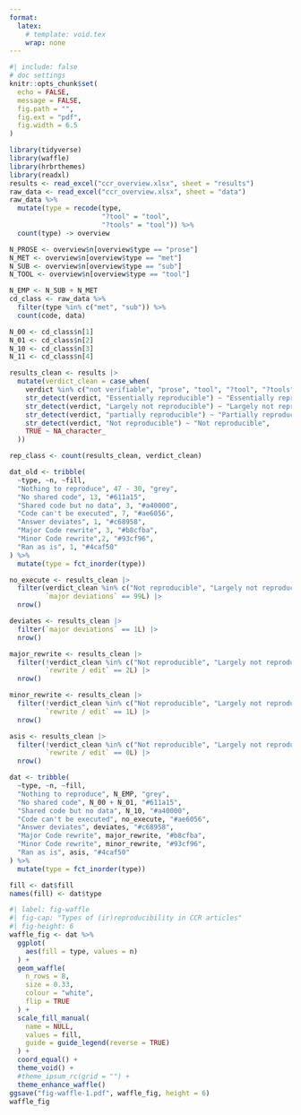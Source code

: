 ```yaml
---
format: 
  latex:
    # template: void.tex
    wrap: none
---
```


```r
#| include: false
# doc settings
knitr::opts_chunk$set(
  echo = FALSE, 
  message = FALSE, 
  fig.path = "",
  fig.ext = "pdf",
  fig.width = 6.5
)

library(tidyverse)
library(waffle)
library(hrbrthemes)
library(readxl)
results <- read_excel("ccr_overview.xlsx", sheet = "results")
raw_data <- read_excel("ccr_overview.xlsx", sheet = "data")
raw_data %>% 
  mutate(type = recode(type,
                       "?tool" = "tool",
                       "?tools" = "tool")) %>%
  count(type) -> overview

N_PROSE <- overview$n[overview$type == "prose"]
N_MET <- overview$n[overview$type == "met"]
N_SUB <- overview$n[overview$type == "sub"]
N_TOOL <- overview$n[overview$type == "tool"]

N_EMP <- N_SUB + N_MET
cd_class <- raw_data %>% 
  filter(type %in% c("met", "sub")) %>% 
  count(code, data)

N_00 <- cd_class$n[1]
N_01 <- cd_class$n[2]
N_10 <- cd_class$n[3]
N_11 <- cd_class$n[4]

results_clean <- results |> 
  mutate(verdict_clean = case_when(
    verdict %in% c("not verifiable", "prose", "tool", "?tool", "?tools") ~ "Nothing to reproduce",
    str_detect(verdict, "Essentially reproducible") ~ "Essentially reproducible",
    str_detect(verdict, "Largely not reproducible") ~ "Largely not reproducible",
    str_detect(verdict, "partially reproducible") ~ "Partially reproducible",
    str_detect(verdict, "Not reproducible") ~ "Not reproducible",
    TRUE ~ NA_character_
  ))

rep_class <- count(results_clean, verdict_clean)
```

```r
dat_old <- tribble(
  ~type, ~n, ~fill,
  "Nothing to reproduce", 47 - 30, "grey",
  "No shared code", 13, "#611a15",
  "Shared code but no data", 3, "#a40000",
  "Code can't be executed", 7, "#ae6056",
  "Answer deviates", 1, "#c68958",
  "Major Code rewrite", 3, "#b8cfba",
  "Minor Code rewrite",2, "#93cf96",
  "Ran as is", 1, "#4caf50"
) %>%
  mutate(type = fct_inorder(type))

no_execute <- results_clean |> 
  filter(verdict_clean %in% c("Not reproducible", "Largely not reproducible"),
         `major deviations` == 99L) |> 
  nrow()

deviates <- results_clean |> 
  filter(`major deviations` == 1L) |> 
  nrow()

major_rewrite <- results_clean |> 
  filter(!verdict_clean %in% c("Not reproducible", "Largely not reproducible"),
         `rewrite / edit` == 2L) |> 
  nrow()

minor_rewrite <- results_clean |> 
  filter(!verdict_clean %in% c("Not reproducible", "Largely not reproducible"),
         `rewrite / edit` == 1L) |> 
  nrow()

asis <- results_clean |> 
  filter(!verdict_clean %in% c("Not reproducible", "Largely not reproducible"),
         `rewrite / edit` == 0L) |> 
  nrow()

dat <- tribble(
  ~type, ~n, ~fill,
  "Nothing to reproduce", N_EMP, "grey",
  "No shared code", N_00 + N_01, "#611a15",
  "Shared code but no data", N_10, "#a40000",
  "Code can't be executed", no_execute, "#ae6056",
  "Answer deviates", deviates, "#c68958",
  "Major Code rewrite", major_rewrite, "#b8cfba",
  "Minor Code rewrite", minor_rewrite, "#93cf96",
  "Ran as is", asis, "#4caf50"
) %>%
  mutate(type = fct_inorder(type))

fill <- dat$fill
names(fill) <- dat$type
```

```r
#| label: fig-waffle
#| fig-cap: "Types of (ir)reproducibility in CCR articles"
#| fig-height: 6
waffle_fig <- dat %>%
  ggplot(
    aes(fill = type, values = n)
  ) +
  geom_waffle(
    n_rows = 8,
    size = 0.33,
    colour = "white",
    flip = TRUE
  ) +
  scale_fill_manual(
    name = NULL,
    values = fill,
    guide = guide_legend(reverse = TRUE)
  ) +
  coord_equal() +
  theme_void() +
  #theme_ipsum_rc(grid = "") +
  theme_enhance_waffle()
ggsave("fig-waffle-1.pdf", waffle_fig, height = 6)
waffle_fig
```
